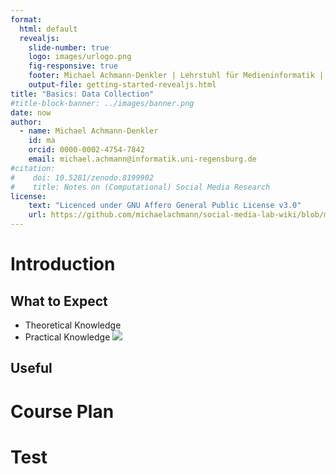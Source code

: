 ```yaml
---
format: 
  html: default
  revealjs: 
    slide-number: true
    logo: images/urlogo.png
    fig-responsive: true
    footer: Michael Achmann-Denkler | Lehrstuhl für Medieninformatik | Universität Regensburg | WiSe 2023 / 24
    output-file: getting-started-revealjs.html
title: "Basics: Data Collection"
#title-block-banner: ../images/banner.png
date: now
author:
  - name: Michael Achmann-Denkler
    id: ma
    orcid: 0000-0002-4754-7842
    email: michael.achmann@informatik.uni-regensburg.de
#citation:
#    doi: 10.5281/zenodo.8199902
#    title: Notes on (Computational) Social Media Research
license:
    text: "Licenced under GNU Affero General Public License v3.0"
    url: https://github.com/michaelachmann/social-media-lab-wiki/blob/main/LICENSE
---
```


# Introduction

## What to Expect
- Theoretical Knowledge
- Practical Knowledge
![](../images/banner.png)


## Useful 

# Course Plan

# Test